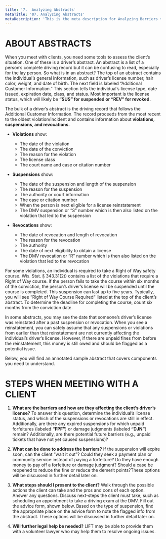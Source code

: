 ```yaml
---
title: '7.	Analyzing Abstracts'
metaTitle: '07. Analyzing Abstracts'
metaDescription: 'This is the meta description for Analyzing Barriers to Driver’s License Privilege'
---
```


# ABOUT ABSTRACTS 

When you meet with clients, you need some tools to assess the client’s situation. One of these is a driver’s abstract.  An abstract is a list of a person’s complete driving record but it can be confusing to read, especially for the lay person. So what is in an abstract? 
The top of an abstract contains the individual’s general information, such as driver’s license number, hair color, weight, and date of birth.
The next field is labeled “Additional Customer Information.” This section tells the individual’s license type, date issued, expiration date, class, and status. Most important is the license status, which will likely be **“SUS” for suspended or “REV” for revoked.**

The bulk of a driver’s abstract is the driving record that follows the Additional Customer Information. The record proceeds from the most recent to the oldest violation/incident and contains information about **violations, suspensions, and revocations.**


- **Violations** show:

  - The date of the violation
  - The date of the conviction
  - The reason for the violation
  - The license class
  - The court name and case or citation number

- **Suspensions** show:
  - The date of the suspension and length of the suspension
  - The reason for the suspension
  - The authority or court information
  - The case or citation number
  - When the person is next eligible for a license reinstatement
  - The DMV suspension or “S” number which is then also listed on the violation that led to the suspension

- **Revocations** show:
  - The date of revocation and length of revocation
  - The reason for the revocation
  - The authority
  - The date of next eligibility to obtain a license
  - The DMV revocation or “R” number which is then also listed on the violation that led to the revocation

For some violations, an individual is required to take a Right of Way safety course. Wis. Stat. § 343.31(2t) contains a list of the violations that require a Right of Way course. If the person fails to take the course within six months of the conviction, the person’s driver’s license will be suspended until the course is completed. This suspension can last up to five years. Typically, you will see “Right of Way Course Required” listed at the top of the client’s abstract. To determine the deadline for completing the course, count six months from the conviction date.

In some abstracts, you may see the date that someone’s driver’s license was reinstated after a past suspension or revocation. When you see a reinstatement, you can safely assume that any suspensions or violations from earlier than that reinstatement are not currently affecting the individual’s driver’s license. However, if there are unpaid fines from before the reinstatement, this money is still owed and should be flagged as a potential issue. 

Below, you will find an annotated sample abstract that covers components you need to understand.

<ImgSlide />

# STEPS WHEN MEETING WITH A CLIENT

1.	**What are the barriers and how are they affecting the client’s driver’s license?** To answer this question, determine the individual’s license status, and which of the suspensions or revocations are still in effect. Additionally, are there any expired suspensions for which unpaid forfeitures (labeled **“FPF”**) or damage judgments (labeled **“DJN”**) remain? Additionally, are there potential future barriers (e.g., unpaid tickets that have not yet caused suspensions)?
  
2.	**What can be done to address the barriers?** If the suspension will expire soon, can the client “wait it out”? Could they seek a payment plan or community service instead of paying a forfeiture? Do they have enough money to pay off a forfeiture or damage judgment? Should a case be reopened to reduce the fine or reduce the demerit points?These options will be discussed in further detail later on.

3.	**What steps should I present to the client?** Walk through the possible actions the client can take and the pros and cons of each option. Answer any questions. Discuss next-steps the client must take, such as scheduling an appointment to take a driving exam at the DMV. Fill out the advice form, shown below.  Based on the type of suspension, find the appropriate place on the advice form to note the flagged info from the abstract.  These options will be discussed in further detail later on.

4.	**Will further legal help be needed?** LIFT may be able to provide them with a volunteer lawyer who may help them to resolve ongoing issues.


<Quiz1 />
<Quiz2 />

